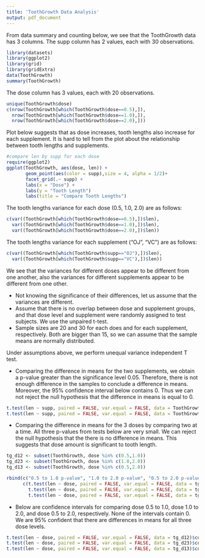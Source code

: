 ```yaml
---
title: 'ToothGrowth Data Analysis'
output: pdf_document
---
```

From data summary and counting below, we see that the ToothGrowth data has 3 columns.
The supp column has 2 values, each with 30 observations.
```r
library(datasets)
library(ggplot2)
library(grid)
library(gridExtra)
data(ToothGrowth)
summary(ToothGrowth)
```
The dose column has 3 values, each with 20 observations.
```r
unique(ToothGrowth$dose)
c(nrow(ToothGrowth[which(ToothGrowth$dose==0.5),]),
  nrow(ToothGrowth[which(ToothGrowth$dose==1.0),]),
  nrow(ToothGrowth[which(ToothGrowth$dose==2.0),]))
```
Plot below suggests that as dose increases, tooth lengths also increase for each supplement. 
It is hard to tell from the plot about the relationship between tooth lengths and supplements.

```r
#compare len by supp for each dose
require(ggplot2)
ggplot(ToothGrowth, aes(dose, len)) +
       geom_point(aes(color = supp),size = 4, alpha = 1/2)+
       facet_grid(.~ supp) +
       labs(x = "Dose") +
       labs(y = "Tooth Length")
       labs(title = "Compare Tooth Lengths")
```

The tooth lengths variance for each dose (0.5, 1.0, 2.0) are as follows: 
```r
c(var((ToothGrowth[which(ToothGrowth$dose==0.5),])$len), 
  var((ToothGrowth[which(ToothGrowth$dose==1.0),])$len), 
  var((ToothGrowth[which(ToothGrowth$dose==2.0),])$len))
```

The tooth lengths variance for each supplement ("OJ", "VC") are as follows: 
```r
c(var((ToothGrowth[which(ToothGrowth$supp=="OJ"),])$len), 
  var((ToothGrowth[which(ToothGrowth$supp=="VC"),])$len))
```

We see that the variances for different doses appear to be different from one another,
also the variances for different supplements appear to be different from one other.

- Not knowing the significance of their differences, let us assume that the variances are different. 
- Assume that there is no overlap between dose and supplement groups, and that dose level and supplement were randomly assigned to test subjects. We use the unpaired t-test.
- Sample sizes are 20 and 30 for each does and for each supplement, respectively. Both are bigger than 15, so we can assume that the sample means are normally distributed.

Under assumptions above, we perform unequal variance independent T test.

- Comparing the difference in means for the two supplements, we obtain a p-value 
  greater than the significance level 0.05. Therefore, there is not enough difference
  in the samples to conclude a difference in means. Moreover, the $95\%$ confidence interval 
  below contains 0. Thus we can not reject the null hypothesis that the difference in
  means is equal to 0.
```r
t.test(len ~ supp, paired = FALSE, var.equal = FALSE, data = ToothGrowth)$p.value
t.test(len ~ supp, paired = FALSE, var.equal = FALSE, data = ToothGrowth)$conf.int
```
- Comparing the difference in means for the 3 doses by comparing two at a time. 
All three p-values from tests below are very small. We can reject the null hypothesis 
that the there is no difference in means. This suggests that dose amount is significant to tooth length.

```r
tg_d12 <- subset(ToothGrowth, dose %in% c(0.5,1.0))
tg_d23 <- subset(ToothGrowth, dose %in% c(1.0,2.0))
tg_d13 <- subset(ToothGrowth, dose %in% c(0.5,2.0))

rbind(c("0.5 to 1.0 p-value", "1.0 to 2.0 p-value", "0.5 to 2.0 p-value"), 
      c(t.test(len ~ dose, paired = FALSE, var.equal = FALSE, data = tg_d12)$p.value,
        t.test(len ~ dose, paired = FALSE, var.equal = FALSE, data = tg_d23)$p.value,
        t.test(len ~ dose, paired = FALSE, var.equal = FALSE, data = tg_d13)$p.value ))
```
- Below are confidence intervals for comparing dose 0.5 to 1.0, 
  dose 1.0 to 2.0, and dose 0.5 to 2.0, respectively. None of the intervals
  contain 0. We are $95\%$ confident that there are differences in means for all three dose
  levels.
```r
t.test(len ~ dose, paired = FALSE, var.equal = FALSE, data = tg_d12)$conf.int
t.test(len ~ dose, paired = FALSE, var.equal = FALSE, data = tg_d23)$conf.int
t.test(len ~ dose, paired = FALSE, var.equal = FALSE, data = tg_d13)$conf.int
```


